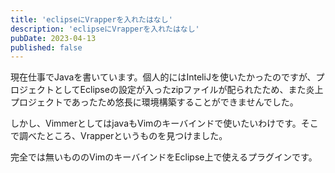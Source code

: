```yaml
---
title: 'eclipseにVrapperを入れたはなし'
description: 'eclipseにVrapperを入れたはなし'
pubDate: 2023-04-13
published: false
---
```


現在仕事でJavaを書いています。個人的にはInteliJを使いたかったのですが、プロジェクトとしてEclipseの設定が入ったzipファイルが配られたため、また炎上プロジェクトであったため悠長に環境構築することができませんでした。

しかし、VimmerとしてはjavaもVimのキーバインドで使いたいわけです。そこで調べたところ、Vrapperというものを見つけました。

完全では無いもののVimのキーバインドをEclipse上で使えるプラグインです。

